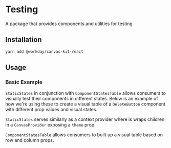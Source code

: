 
<Meta of={TestingStories} />

# Testing

A package that provides components and utilities for testing

## Installation

```sh
yarn add @workday/canvas-kit-react
```

## Usage

### Basic Example

`StaticStates` in conjunction with `ComponentStatesTable` allows consumers to visually test their
components in different states. Below is an example of how we're using these to create a visual
table of a `DeleteButton` component with different prop values and visual states.

`StaticStates` serves similarly as a context provider where is wraps children in a `CanvasProvider`
exposing a `theme` prop.

`ComponentStatesTable` allows consumers to built up a visual table based on row and column props.

<ExampleCodeBlock code={Basic} />
